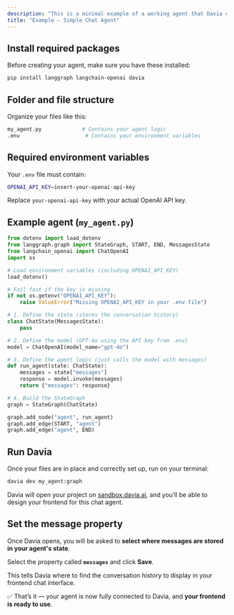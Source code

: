 ```yaml
---
description: "This is a minimal example of a working agent that Davia can connect to.   It’s a simple chatbot — the user sends messages, the agent responds."
title: "Example — Simple Chat Agent"
---
```


## Install required packages

Before creating your agent, make sure you have these installed:

```bash
pip install langgraph langchain-openai davia
```

## Folder and file structure

Organize your files like this:

```bash
my_agent.py             # Contains your agent logic
.env                     # Contains your environment variables
```

## Required environment variables

Your `.env` file must contain:

```bash
OPENAI_API_KEY=insert-your-openai-api-key
```

Replace `your-openai-api-key` with your actual OpenAI API key.

## Example agent (`my_agent.py`)

```python
from dotenv import load_dotenv
from langgraph.graph import StateGraph, START, END, MessagesState
from langchain_openai import ChatOpenAI
import os

# Load environment variables (including OPENAI_API_KEY)
load_dotenv()

# Fail fast if the key is missing
if not os.getenv("OPENAI_API_KEY"):
    raise ValueError("Missing OPENAI_API_KEY in your .env file")

# 1. Define the state (stores the conversation history)
class ChatState(MessagesState):
    pass

# 2. Define the model (GPT-4o using the API key from .env)
model = ChatOpenAI(model_name="gpt-4o")

# 3. Define the agent logic (just calls the model with messages)
def run_agent(state: ChatState):
    messages = state["messages"]
    response = model.invoke(messages)
    return {"messages": response}

# 4. Build the StateGraph
graph = StateGraph(ChatState)

graph.add_node("agent", run_agent)
graph.add_edge(START, "agent")
graph.add_edge("agent", END)
```

## Run Davia

Once your files are in place and correctly set up, run on your terminal:

```bash
davia dev my_agent:graph
```

Davia will open your project on [sandbox.davia.ai](https://sandbox.davia.ai/), and you’ll be able to design your frontend for this chat agent.

## Set the message property

Once Davia opens, you will be asked to **select where messages are stored in your agent's state**.

Select the property called **`messages`** and click **Save**.

This tells Davia where to find the conversation history to display in your frontend chat interface.

✅ That’s it — your agent is now fully connected to Davia, and **your frontend is ready to use**.
